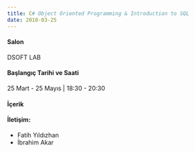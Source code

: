 ```yaml
---
title: C# Object Oriented Programming & Introduction to SQL 
date: 2010-03-25
---
```


#### Salon
DSOFT LAB

#### Başlangıç Tarihi ve Saati
25 Mart - 25 Mayıs | 18:30 - 20:30

#### İçerik


#### İletişim:
- Fatih Yıldızhan
- İbrahim Akar